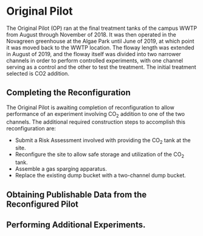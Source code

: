 <!-- Copyright 2019 by Forschungszentrum-Jülich (FZ-J). -->
<!-- This file is part of the publication "FZ-J Pilot ATS Floways" -->
<!-- (FZJPAF), documenting a concept for establishing a major ATS research -->
<!-- program at Forschungszentrum Jülich. The software component of FZJPAF is -->
<!-- open access: you can redistribute it and/or modify it under the terms of the -->
<!-- GNU General Public License as published by the Free Software Foundation, -->
<!-- either version 3 of the License, or (at your option) any later version. The -->
<!-- software component of FZJPAF is distributed in the hope that it will be -->
<!-- useful, but WITHOUT ANY WARRANTY; without even the implied warranty of -->
<!-- MERCHANTABILITY or FITNESS FOR A PARTICULAR PURPOSE. See the GNU General -->
<!-- Public License for more details. You should have received a copy of the GNU -->
<!-- General Public License along with the software component of FZJPAF. If not, -->
<!-- see <http://www.gnu.org/licenses/>. -->
# Original Pilot
The Original Pilot (OP) ran at the final treatment tanks of the campus WWTP from August through November of 2018. It was then operated in the Novagreen greenhouse at the Algae Park until June of 2019, at which point it was moved back to the WWTP location. The floway length was extended in August of 2019, and the floway itself was divided into two narrower channels in order to perform controlled experiments, with one channel serving as a control and the other to test the treatment. The initial treatment selected is CO2 addition.

## Completing the Reconfiguration
The Original Pilot is awaiting completion of reconfiguration to allow performance of an experiment involving CO${_2}$ addition to one of the two channels. The additional required construction steps to accomplish this reconfiguration are:

* Submit a Risk Assessment involved with providing the CO${_2}$ tank at the site.
* Reconfigure the site to allow safe storage and utilization of the CO${_2}$ tank.
* Assemble a gas sparging apparatus.
* Replace the existing dump bucket with a two-channel dump bucket.

## Obtaining Publishable Data from the Reconfigured Pilot

## Performing Additional Experiments.